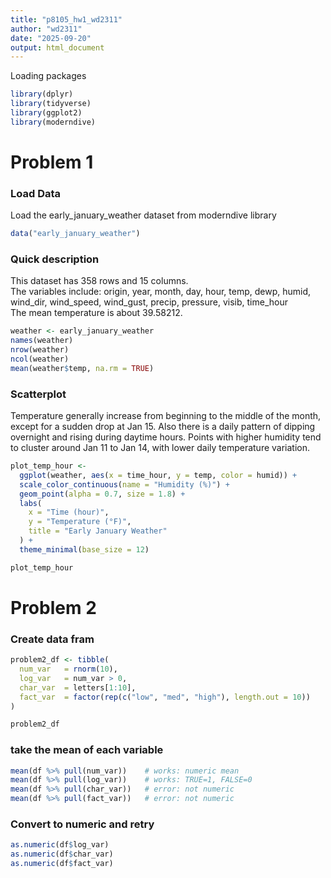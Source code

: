```yaml
---
title: "p8105_hw1_wd2311"
author: "wd2311"
date: "2025-09-20"
output: html_document
---
```


Loading packages
```r
library(dplyr)
library(tidyverse)
library(ggplot2)
library(moderndive)
```


# Problem 1
### Load Data
Load the early_january_weather dataset from moderndive library
```r
data("early_january_weather")
```

### Quick description
This dataset has 358 rows and 15 columns.  
The variables include: origin, year, month, day, hour, temp, dewp, humid, 
wind_dir, wind_speed, wind_gust, precip, pressure, visib, time_hour  
The mean temperature is about 39.58212.
```r
weather <- early_january_weather
names(weather)
nrow(weather)
ncol(weather)
mean(weather$temp, na.rm = TRUE)
```
### Scatterplot
Temperature generally increase from beginning to the middle of the month, except 
for a sudden drop at Jan 15. Also there is a daily pattern of dipping overnight 
and rising during daytime hours. Points with higher humidity tend to cluster 
around Jan 11 to Jan 14, with lower daily temperature variation. 
```r
plot_temp_hour <-
  ggplot(weather, aes(x = time_hour, y = temp, color = humid)) +
  scale_color_continuous(name = "Humidity (%)") +
  geom_point(alpha = 0.7, size = 1.8) +
  labs(
    x = "Time (hour)",
    y = "Temperature (°F)",
    title = "Early January Weather"
  ) +
  theme_minimal(base_size = 12)

plot_temp_hour
```

# Problem 2
### Create data fram
```r
problem2_df <- tibble(
  num_var   = rnorm(10),
  log_var   = num_var > 0,
  char_var  = letters[1:10],
  fact_var  = factor(rep(c("low", "med", "high"), length.out = 10))
)

problem2_df
```

### take the mean of each variable
```r
mean(df %>% pull(num_var))    # works: numeric mean
mean(df %>% pull(log_var))    # works: TRUE=1, FALSE=0
mean(df %>% pull(char_var))   # error: not numeric
mean(df %>% pull(fact_var))   # error: not numeric
```

### Convert to numeric and retry
```r
as.numeric(df$log_var)   
as.numeric(df$char_var)    
as.numeric(df$fact_var) 
```




```r

```


```r

```








